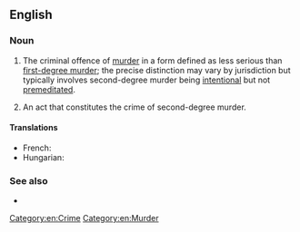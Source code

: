 ==English==

===Noun===
{{en-noun|head=[[second]]-[[degree]] [[murder]]|~}}

# {{lb|en|legal|chiefly|US|Canada}} The criminal offence of [[murder]] in a form defined as less serious than [[first-degree murder]]; the precise distinction may vary by jurisdiction but typically involves second-degree murder being [[intentional]] but not [[premeditated]].
# {{lb|en|legal|chiefly|US|Canada}} An act that constitutes the crime of second-degree murder. 

====Translations====
{{trans-top|act or crime of murder with intent, but without premeditation}}
{{trans-mid}}
* French: {{t+|fr|meurtre au deuxième degré|m}} {{qualifier|Canada, law}}
* Hungarian: {{t|hu|[[szándékos]], [[de]] [[nem]] [[előre]] [[megfontolt]] [[szándékkal]] [[elkövetett]] [[emberölés]]}}
{{trans-bottom}}

===See also===
* {{l|en|first-degree murder}}

[[Category:en:Crime]]
[[Category:en:Murder]]